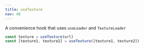 ```yaml
---
title: useTexture
nav: 48
---
```


A convenience hook that uses `useLoader` and `TextureLoader`

```jsx
const texture = useTexture(url)
const [texture1, texture2] = useTexture([texture1, texture2])
```

<StoryBook lib="drei" id="loaders-texture" />
